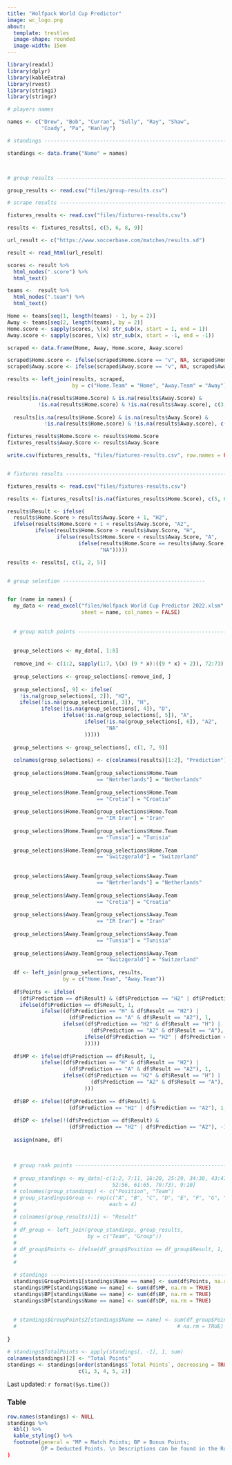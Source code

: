 ```yaml
---
title: "Wolfpack World Cup Predictor"
image: wc_logo.png
about: 
  template: trestles
  image-shape: rounded
  image-width: 15em
---
```


```r
library(readxl)
library(dplyr)
library(kableExtra)
library(rvest)
library(stringi)
library(stringr)

# players names

names <- c("Drew", "Bob", "Curran", "Sully", "Ray", "Shaw", 
           "Coady", "Pa", "Hanley")

# standings ---------------------------------------------------------------

standings <- data.frame("Name" = names)  



# group results -----------------------------------------------------------

group_results <- read.csv("files/group-results.csv")

# scrape results ----------------------------------------------------------

fixtures_results <- read.csv("files/fixtures-results.csv")

results <- fixtures_results[, c(5, 6, 8, 9)]

url_result <- c("https://www.soccerbase.com/matches/results.sd")

result <- read_html(url_result)

scores <- result %>% 
  html_nodes(".score") %>%
  html_text() 

teams <-  result %>% 
  html_nodes(".team") %>%
  html_text() 

Home <- teams[seq(1, length(teams) - 1, by = 2)]
Away <- teams[seq(2, length(teams), by = 2)]
Home.score <- sapply(scores, \(x) str_sub(x, start = 1, end = 1))
Away.score <- sapply(scores, \(x) str_sub(x, start = -1, end = -1))

scraped <- data.frame(Home, Away, Home.score, Away.score)

scraped$Home.score <- ifelse(scraped$Home.score == "v", NA, scraped$Home.score)
scraped$Away.score <- ifelse(scraped$Away.score == "v", NA, scraped$Away.score)

results <- left_join(results, scraped,
                     by = c("Home.Team" = "Home", "Away.Team" = "Away"))

results[is.na(results$Home.Score) & is.na(results$Away.Score) &
          !is.na(results$Home.score) & !is.na(results$Away.score), c(3, 4)] <-
  
  results[is.na(results$Home.Score) & is.na(results$Away.Score) &
            !is.na(results$Home.score) & !is.na(results$Away.score), c(5, 6)]

fixtures_results$Home.Score <- results$Home.Score
fixtures_results$Away.Score <- results$Away.Score

write.csv(fixtures_results, "files/fixtures-results.csv", row.names = FALSE)


# fixtures results ---------------------------------------------------------

fixtures_results <- read.csv("files/fixtures-results.csv")

results <- fixtures_results[!is.na(fixtures_results$Home.Score), c(5, 6, 8, 9)]

results$Result <- ifelse(
  results$Home.Score > results$Away.Score + 1, "H2",
  ifelse(results$Home.Score + 1 < results$Away.Score, "A2",
         ifelse(results$Home.Score > results$Away.Score, "H",
                ifelse(results$Home.Score < results$Away.Score, "A",
                       ifelse(results$Home.Score == results$Away.Score, "D", 
                              "NA")))))

results <- results[, c(1, 2, 5)]


# group selection ----------------------------------------------


for (name in names) {
  my_data <- read_excel("files/Wolfpack World Cup Predictor 2022.xlsm", 
                        sheet = name, col_names = FALSE)
  
  
  # group match points ------------------------------------------------------
  
  
  group_selections <- my_data[, 1:8]
  
  remove_ind <- c(1:2, sapply(1:7, \(x) (9 * x):((9 * x) + 2)), 72:73)
  
  group_selections <- group_selections[-remove_ind, ]
  
  group_selections[, 9] <- ifelse(
    !is.na(group_selections[, 2]), "H2", 
    ifelse(!is.na(group_selections[, 3]), "H",
           ifelse(!is.na(group_selections[, 4]), "D",
                  ifelse(!is.na(group_selections[, 5]), "A",
                         ifelse(!is.na(group_selections[, 6]), "A2",
                                "NA"
                         )))))
  
  group_selections <- group_selections[, c(1, 7, 9)]
  
  colnames(group_selections) <- c(colnames(results)[1:2], "Prediction")
  
  group_selections$Home.Team[group_selections$Home.Team
                             == "Netrherlands"] = "Netherlands"
  
  group_selections$Home.Team[group_selections$Home.Team
                             == "Crotia"] = "Croatia"
  
  group_selections$Home.Team[group_selections$Home.Team
                             == "IR Iran"] = "Iran"
  
  group_selections$Home.Team[group_selections$Home.Team
                             == "Tunsia"] = "Tunisia"
  
  group_selections$Home.Team[group_selections$Home.Team
                             == "Switzgerald"] = "Switzerland"
  
  
  group_selections$Away.Team[group_selections$Away.Team
                             == "Netrherlands"] = "Netherlands"
  
  group_selections$Away.Team[group_selections$Away.Team
                             == "Crotia"] = "Croatia"
  
  group_selections$Away.Team[group_selections$Away.Team
                             == "IR Iran"] = "Iran"
  
  group_selections$Away.Team[group_selections$Away.Team
                             == "Tunsia"] = "Tunisia"
  
  group_selections$Away.Team[group_selections$Away.Team
                             == "Switzgerald"] = "Switzerland"
  
  df <- left_join(group_selections, results, 
                  by = c("Home.Team", "Away.Team"))
  
  df$Points <- ifelse(
    (df$Prediction == df$Result) & (df$Prediction == "H2" | df$Prediction == "A2"), 2, 
    ifelse(df$Prediction == df$Result, 1, 
           ifelse((df$Prediction == "H" & df$Result == "H2") | 
                    (df$Prediction == "A" & df$Result == "A2"), 1,
                  ifelse((df$Prediction == "H2" & df$Result == "H") | 
                           (df$Prediction == "A2" & df$Result == "A"), 0,
                         ifelse(df$Prediction == "H2" | df$Prediction == "A2", -1, 0
                         )))))
  
  df$MP <- ifelse(df$Prediction == df$Result, 1, 
           ifelse((df$Prediction == "H" & df$Result == "H2") | 
                    (df$Prediction == "A" & df$Result == "A2"), 1,
                  ifelse((df$Prediction == "H2" & df$Result == "H") | 
                           (df$Prediction == "A2" & df$Result == "A"), 1, 0
                         )))
  
  df$BP <- ifelse((df$Prediction == df$Result) & 
                    (df$Prediction == "H2" | df$Prediction == "A2"), 1, 0)
  
  df$DP <- ifelse(!(df$Prediction == df$Result) & 
                    (df$Prediction == "H2" | df$Prediction == "A2"), -1, 0)
  
  assign(name, df)
  
  
  
  # group rank points -------------------------------------------------------
  
  # group_standings <- my_data[-c(1:2, 7:11, 16:20, 25:29, 34:38, 43:47,
  #                               52:56, 61:65, 70:73), 9:10]
  # colnames(group_standings) <- c("Position", "Team")
  # group_standings$Group <- rep(c("A", "B", "C", "D", "E", "F", "G", "H"),
  #                              each = 4)
  # 
  # colnames(group_results)[1] <- "Result" 
  # 
  # df_group <- left_join(group_standings, group_results, 
  #                       by = c("Team", "Group"))
  # 
  # df_group$Points <- ifelse(df_group$Position == df_group$Result, 1, 0)
  # 
  # 
  
  # standings ---------------------------------------------------------------
  standings$GroupPoints1[standings$Name == name] <- sum(df$Points, na.rm = TRUE)
  standings$MP[standings$Name == name] <- sum(df$MP, na.rm = TRUE)
  standings$BP[standings$Name == name] <- sum(df$BP, na.rm = TRUE)
  standings$DP[standings$Name == name] <- sum(df$DP, na.rm = TRUE)
  
  
  # standings$GroupPoints2[standings$Name == name] <- sum(df_group$Points,
  #                                                    # na.rm = TRUE)
  
}

# standings$TotalPoints <- apply(standings[, -1], 1, sum)
colnames(standings)[2] <- "Total Points"
standings <- standings[order(standings$`Total Points`, decreasing = TRUE), 
                       c(1, 3, 4, 5, 2)]

```



Last updated: `r format(Sys.time())`

### Table   

```r
row.names(standings) <- NULL
standings %>%
  kbl() %>%
  kable_styling() %>% 
  footnote(general = "MP = Match Points; BP = Bonus Points; 
           DP = Deducted Points. \n Descriptions can be found in the Rules tab.")
)
```

